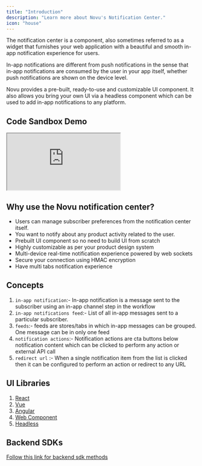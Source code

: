 ```yaml
---
title: "Introduction"
description: "Learn more about Novu's Notification Center."
icon: "house"
---
```


The notification center is a component, also sometimes referred to as a widget that furnishes your web application with a beautiful and smooth in-app notification experience for users.

In-app notifications are different from push notifications in the sense that in-app notifications are consumed by the user in your app itself, whether push notifications are shown on the device level.

Novu provides a pre-built, ready-to-use and customizable UI component. It also allows you bring your own UI via a headless component which can be used to add in-app notifications to any platform.

## Code Sandbox Demo

<iframe
  src="https://codesandbox.io/embed/kind-nova-xv6s9g?fontsize=14&hidenavigation=1&theme=dark"
  style={{ width: "100%", height: "600px" }}
  title="kind-nova-xv6s9g"
  allow="accelerometer; ambient-light-sensor; camera; encrypted-media; geolocation; gyroscope; hid; microphone; midi; payment; usb; vr; xr-spatial-tracking"
  sandbox="allow-forms allow-modals allow-popups allow-presentation allow-same-origin allow-scripts"
></iframe>

## Why use the Novu notification center?

- Users can manage subscriber preferences from the notification center itself.
- You want to notify about any product activity related to the user.
- Prebuilt UI component so no need to build UI from scratch
- Highly customizable as per your product design system
- Multi-device real-time notification experience powered by web sockets
- Secure your connection using HMAC encryption
- Have multi tabs notification experience

## Concepts

1. `in-app notification`:- In-app notification is a message sent to the subscriber using an in-app channel step in the workflow
2. `in-app notifications feed`:- List of all in-app messages sent to a particular subscriber.
3. `feeds`:- feeds are stores/tabs in which in-app messages can be grouped. One message can be in only one feed
4. `notification actions`:- Notification actions are cta buttons below notification content which can be clicked to perform any action or external API call
5. `redirect url` :- When a single notification item from the list is clicked then it can be configured to perform an action or redirect to any URL

## UI Libraries

1. [React](/notification-center/client/react/get-started)
2. [Vue](/notification-center/client/vue)
3. [Angular](/notification-center/client/angular)
4. [Web Component](/notification-center/client/web-component)
5. [Headless](/notification-center/client/headless/get-started)

## Backend SDKs

[Follow this link for backend sdk methods](/notification-center/backend/methods)
